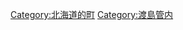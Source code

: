 {{Commonscat|Shiriuchi, Hokkaido}}
{{Catmore}}

{{DEFAULTSORT:Shiriuchi}}
[[Category:北海道的町|Category:北海道的町]]
[[Category:渡島管内|Category:渡島管内]]